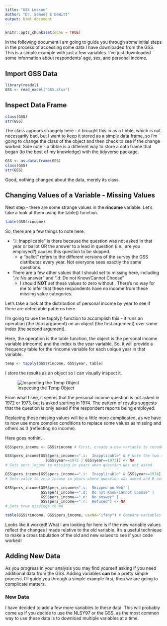 ```yaml
---
title: "GSS Lesson"
author: "Dr. Samuel E DeWitt"
output: html_document
---
```


```r
knitr::opts_chunk$set(echo = TRUE)
```

In the following document I am going to guide you through some initial steps in the process of accessing some data I have downloaded from the GSS. This is a simple example with just a few variables. I've just downloaded some information about respondents' age, sex, and personal income. 

## Import GSS Data

```r
library(readxl)
GSS <- read_excel("GSS.xlsx")
```

## Inspect Data Frame

```r
class(GSS)
str(GSS)
```

The class appears strangely here - it brought this in as a tibble, which is not necessarily bad, but I want to keep it stored as a simple data frame, so I'm going to change the class of the object and then check to see if the change worked. Side note - a tibble is a different way to store a data frame that began (to the best of my knowledge) with the tidyverse package. 

```r
GSS <- as.data.frame(GSS)
class(GSS)
str(GSS)
```

Good, nothing changed about the data, merely its class. 

## Changing Values of a Variable - Missing Values

Next step - there are some strange values in the **rincome** variable. Let's take a look at them using the table() function.

```r
table(GSS$rincome)
```

So, there are a few things to note here:

- ".i: Inapplicable" is there because the question was not asked in that year or ballot OR the answer to a lead in question (i.e., are you employed?) causes this question to be skipped. 
  - a "ballot" refers to the different versions of the survey the GSS distributes every year. Not everyone sees exactly the same questions. 
- There are a few other values that I should set to missing here, including ".n: No answer" and ".d: Do not Know/Cannot Choose"
  - I should **NOT** set these values to zero without . There's no way for me to infer that these respondents have no income from these missing value categories. 

Let's take a look at the distribution of personal income by year to see if there are detectable patterns here. 

I'm going to use the tapply() function to accomplish this - it runs an operation (the third argument) on an object (the first argument) over some index (the second argument). 

Here, the operation is the table function, the object is the personal income variable (rincome) and the index is the year variable. So, it will provide a frequency table for the rincome variable for each unique year in that variable. 

```r
temp <- tapply(GSS$rincome, GSS$year, table)
```

I store the results as an object so I can visually inspect it. 

![Inspecting the Temp Object](GSS_temp_object.png)

From what I see, it seems that the personal income question is not asked in 1972 or 1973, but is asked starting in 1974. The pattern of results suggests that the question is only asked if the respondent reports being employed. 

Replacing these missing values will be a little more complicated, as we have to now use more complex conditions to replace some values as missing and others as 0 (reflecting no income). 

Here goes nothin'...

```r
GSS$pers_income <- GSS$rincome # First, create a new variable to recode

GSS$pers_income[GSS$pers_income==".i:  Inapplicable" & # Note the two spaces!
                  (GSS$year==1972 | GSS$year==1973)] <- NA
# Sets pers_income to missing in years when question was not asked

GSS$pers_income[GSS$pers_income==".i:  Inapplicable" & GSS$year>=1974] <- "$0"
# Sets value to zero income in years where question was asked and R not employed

GSS$pers_income[GSS$pers_income==".s:  Skipped on Web" | 
                GSS$pers_income==".d:  Do not Know/Cannot Choose" | 
                GSS$pers_income==".n:  No answer" |
                GSS$pers_income==".r:  Refused"] <- NA
# Sets true missings to NA

table(GSS$rincome, GSS$pers_income, useNA="ifany") # Compare variables to check recode worked
```

Looks like it worked! What I am looking for here is if the new variable values reflect the changes I made relative to the old variable. It's a useful technique to make a cross tabulation of the old and new values to see if your code worked!

## Adding New Data

As you progress in your analysis you may find yourself asking if you need additional data from the GSS. Adding variables **can** be a pretty simple process. I'll guide you through a simple example first, then we are going to complicate matters. 

### New Data

I have decided to add a few more variables to these data. This will probably come up if you decide to use the NLSY97 or the GSS, as the most common way to use these data is to download multiple variables at a time.  
